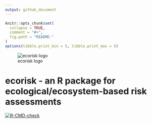 ```yaml
---
output: github_document
---
```


<!-- README.md is generated from README.Rmd. Please edit that file -->

```r
knitr::opts_chunk$set(
  collapse = TRUE,
  comment = "#>",
  fig.path = "README-"
)
options(tibble.print_min = 5, tibble.print_max = 5)
```


![ecorisk logo](figures/ecorisk_logo.png)

# ecorisk - an R package for ecological/ecosystem-based risk assessments

<!-- badges: start -->
[![R-CMD-check](https://github.com/HeleneGutte/ecorisk_draft/actions/workflows/R-CMD-check.yaml/badge.svg)](https://github.com/HeleneGutte/ecorisk_draft/actions/workflows/R-CMD-check.yaml)
<!-- badges: end -->
